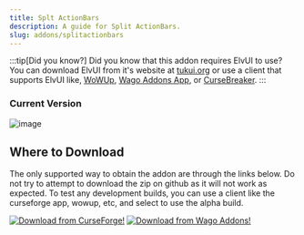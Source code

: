 ```yaml
---
title: Splt ActionBars
description: A guide for Split ActionBars.
slug: addons/splitactionbars
---
```



<Background />

:::tip[Did you know?]
Did you know that this addon requires ElvUI to use? You can download ElvUI from it's website at [tukui.org](https://tukui.org/elvui) or use a client that supports ElvUI like, [WoWUp](https://wowup.io/), [Wago Addons App](https://addons.wago.io/app), or [CurseBreaker](https://github.com/AcidWeb/CurseBreaker).
:::

### Current Version
<img src="https://img.shields.io/github/v/tag/repooc/ElvUI_SplitActionBars?style=for-the-badge&label=%20" alt="image" data-zoom-off />

## Where to Download
The only supported way to obtain the addon are through the links below. Do not try to attempt to download the zip on github as it will not work as expected. To test any development builds, you can use a client like the curseforge app, wowup, etc, and select to use the alpha build.

<FluidGrid minColumnWidth="20rem">
  <a href="https://www.curseforge.com/wow/addons/elvui-split-actionbars"><img src="/images/CurseForgeBanner.png" alt="Download from CurseForge!" data-zoom-off /></a>
  <a href="https://addons.wago.io/addons/elvui-splitactionbars"><img src="/images/WagoBanner.png" alt="Download from Wago Addons!" data-zoom-off /></a>
</FluidGrid>
